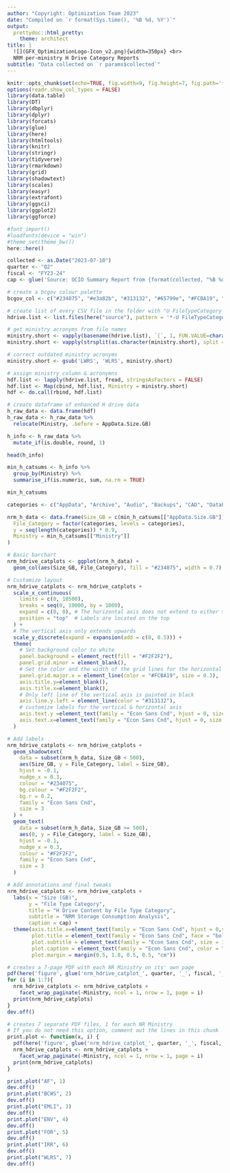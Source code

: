 ```yaml
---
author: "Copyright: Optimization Team 2023"
date: "Compiled on `r format(Sys.time(), '%B %d, %Y')`"
output: 
  prettydoc::html_pretty:
    theme: architect
title: |
  ![](GFX_OptimizationLogo-Icon_v2.png){width=350px} <br>
  NRM per-ministry H Drive Category Reports
subtitle: "Data collected on `r params$collected`"
---
```


```r
knitr::opts_chunk$set(echo=TRUE, fig.width=9, fig.height=7, fig.path='figure/')
options(readr.show_col_types = FALSE)
library(data.table)
library(DT)
library(dbplyr)
library(dplyr)
library(forcats)
library(glue)
library(here)
library(htmltools)
library(knitr)
library(stringr)
library(tidyverse)
library(rmarkdown)
library(grid)
library(shadowtext)
library(scales)
library(easyr)
library(extrafont)
library(ggsci)
library(ggplot2)
library(ggforce)

#font_import()
#loadfonts(device = "win")
#theme_set(theme_bw())
here::here()
```

```r
collected <- as.Date("2023-07-10")
quarter <- "Q2"
fiscal <- "FY23-24"
cap <- glue('Source: OCIO Summary Report from {format(collected, "%B %d, %Y")}')
```

```r
# create a bcgov colour palette
bcgov_col <- c("#234075", "#e3a82b", "#313132", "#65799e", "#FCBA19", "#606060", "#003366", "#38598A", "#1A5A96")
```

```r
# create list of every CSV file in the folder with "U FileTypeCategory Summary Report" in the name
hdrive.list <- list.files(here("source"), pattern = '*-U FileTypeCategory Summary Report', full.names = TRUE) 

# get ministry acronyms from file names
ministry.short <- vapply(basename(hdrive.list), `[`, 1, FUN.VALUE=character(1))
ministry.short <- vapply(strsplit(as.character(ministry.short), split = '-U FileTypeCategory Summary Report.csv'), `[`, 1, FUN.VALUE=character(1))

# correct outdated ministry acronyms
ministry.short <- gsub('LWRS', 'WLRS', ministry.short)

# assign ministry column & acronymns
hdf.list <- lapply(hdrive.list, fread, stringsAsFactors = FALSE)
hdf.list <- Map(cbind, hdf.list, Ministry = ministry.short)
hdf <- do.call(rbind, hdf.list)

# create dataframe of enhanced H drive data
h_raw_data <- data.frame(hdf)
h_raw_data <- h_raw_data %>% 
  relocate(Ministry, .before = AppData.Size.GB)
```

```r
h_info <- h_raw_data %>% 
  mutate_if(is.double, round, 1)

head(h_info)
```

```r
min_h_catsums <- h_info %>% 
  group_by(Ministry) %>% 
  summarise_if(is.numeric, sum, na.rm = TRUE)

min_h_catsums
```

```r
categories <- c("AppData", "Archive", "Audio", "Backups", "CAD", "Database", "Disk Images", "Documents", "Email", "Empty Extension", "Encase", "Executables", "Images", "Map", "P2P", "Source Code", "System", "Temporary", "Video", "Web Page")
```

```r
nrm_h_data <- data.frame(Size_GB = c(min_h_catsums[["AppData.Size.GB"]], min_h_catsums[["Archive.Size.GB"]], min_h_catsums[["Audio.Size.GB"]], min_h_catsums[["Backups.Size.GB"]], min_h_catsums[["CAD.Size.GB"]], min_h_catsums[["Database.Size.GB"]], min_h_catsums[["Disk.Images.Size.GB"]], min_h_catsums[["Documents.Size.GB"]], min_h_catsums[["Email.Size.GB"]], min_h_catsums[["Empty.Extension.Size.GB"]], min_h_catsums[["Encase.Size.GB"]], min_h_catsums[["Executables.Size.GB"]], min_h_catsums[["Images.Size.GB"]], min_h_catsums[["Map.Size.GB"]], min_h_catsums[["P2P.Size.GB"]], min_h_catsums[["Source.Code.Size.GB"]], min_h_catsums[["System.Size.GB"]], min_h_catsums[["Temporary.Size.GB"]], min_h_catsums[["Video.Size.GB"]], min_h_catsums[["Web.Page.Size.GB"]]), 
  File_Category = factor(categories, levels = categories),
  y = seq(length(categories)) * 0.9,
  Ministry = min_h_catsums[["Ministry"]]
)
```

```r
# Basic barchart
nrm_hdrive_catplots <- ggplot(nrm_h_data) + 
  geom_col(aes(Size_GB, File_Category), fill = "#234075", width = 0.7) 

# Customize layout
nrm_hdrive_catplots <- nrm_hdrive_catplots + 
  scale_x_continuous(
    limits = c(0, 10500),
    breaks = seq(0, 10000, by = 1000),
    expand = c(0, 0), # The horizontal axis does not extend to either side
    position = "top"  # Labels are located on the top
  ) +
  # The vertical axis only extends upwards 
  scale_y_discrete(expand = expansion(add = c(0, 0.5))) +
  theme(
    # Set background color to white
    panel.background = element_rect(fill = "#F2F2F2"),
    panel.grid.minor = element_blank(),
    # Set the color and the width of the grid lines for the horizontal axis
    panel.grid.major.x = element_line(color = "#FCBA19", size = 0.3),
    axis.title.y=element_blank(),
    axis.title.x=element_blank(),
    # Only left line of the vertical axis is painted in black
    axis.line.y.left = element_line(color = "#313132"),
    # customize labels for the vertical & horizontal axis
    axis.text.y =element_text(family = "Econ Sans Cnd", hjust = 0, size = 8.5),
    axis.text.x=element_text(family = "Econ Sans Cnd", hjust = 0, size = 7)
  )

# Add labels
nrm_hdrive_catplots <- nrm_hdrive_catplots + 
  geom_shadowtext(
    data = subset(nrm_h_data, Size_GB < 500),
    aes(Size_GB, y = File_Category, label = Size_GB),
    hjust = -0.1,
    nudge_x = 0.3,
    colour = "#234075",
    bg.colour = "#F2F2F2",
    bg.r = 0.2,
    family = "Econ Sans Cnd",
    size = 3
  ) + 
  geom_text(
    data = subset(nrm_h_data, Size_GB >= 500),
    aes(0, y = File_Category, label = Size_GB),
    hjust = -0.1,
    nudge_x = 0.3,
    colour = "#F2F2F2",
    family = "Econ Sans Cnd",
    size = 3
  )

# Add annotations and final tweaks
nrm_hdrive_catplots <- nrm_hdrive_catplots + 
  labs(x = "Size (GB)", 
       y = "File Type Category", 
       title = "H Drive Content by File Type Category", 
       subtitle = "NRM Storage Consumption Analysis", 
       caption = cap) + 
  theme(axis.title.x=element_text(family = "Econ Sans Cnd", hjust = 0,size = 8),        
        plot.title = element_text(family = "Econ Sans Cnd", face = "bold", hjust=c(0,0), size = 14),    
        plot.subtitle = element_text(family = "Econ Sans Cnd", size = 12),         
        plot.caption = element_text(family = "Econ Sans Cnd", color = "#606060", size = 10),         
        plot.margin = margin(0.5, 1.8, 0.5, 0.5, "cm"))
```

```r
# creates a 7-page PDF with each NR Ministry on its' own page
pdf(here('figure', glue('nrm_hdrive_catplot_', quarter, '_', fiscal, '_All', '.pdf')))
for (i in 1:7){
  nrm_hdrive_catplots <- nrm_hdrive_catplots +
    facet_wrap_paginate(~Ministry, ncol = 1, nrow = 1, page = i)
  print(nrm_hdrive_catplots)
}
dev.off()
```

```r
# creates 7 separate PDF files, 1 for each NR Ministry
# If you do not need this option, comment out the lines in this chunk
print.plot <- function(x, i) {
  pdf(here('figure', glue('nrm_hdrive_catplot_', quarter, '_', fiscal, '_', x, '.pdf')))
  nrm_hdrive_catplots <- nrm_hdrive_catplots +
    facet_wrap_paginate(~Ministry, ncol = 1, nrow = 1, page = i)
  print(nrm_hdrive_catplots)
}

print.plot("AF", 1)
dev.off()
print.plot("BCWS", 2)
dev.off()
print.plot("EMLI", 3)
dev.off()
print.plot("ENV", 4)
dev.off()
print.plot("FOR", 5)
dev.off()
print.plot("IRR", 6)
dev.off()
print.plot("WLRS", 7)
dev.off()
```


